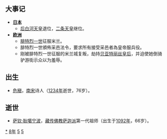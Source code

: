 {{yearTOC|1158|西夏'''[[天盛_(西夏)|天盛]]十年'''；金'''[[正隆|正隆]]三年'''；西辽'''[[绍兴_(西遼)|绍兴]]八年'''；南宋'''[[紹興_(南宋)|紹興]]二十八年'''；大理'''[[龍興_(大理)|龍興]]二年'''；越南'''[[大定_(越南)|大定]]十九年'''；日本'''[[保元|保元]]三年'''}}
== 大事记 ==
*'''[[日本|日本]]'''
**[[後白河天皇|后白河天皇]]退位，[[二條天皇|二条天皇]]继位。
*'''[[欧洲|欧洲]]'''
**[[腓特烈一世_(神圣罗马帝国)|腓特烈一世]]征服米兰。
**腓特烈一世頒佈采邑法令，要求所有接受采邑者為皇帝服兵役。
**刚被腓特烈一世征服的米兰城复叛，劫持[[贝亚特丽丝一世_(勃艮第)|贝亚特丽丝皇后]]，并迫使她倒骑驴游街示众以为羞辱。

== 出生 ==
*[[危稹|危稹]]，[[南宋|南宋]]诗人（[[1234年|1234年]]逝世，76岁）。

== 逝世 ==
{{Wikisource year mention}}
*[[萨钦·耿噶宁波|萨钦·耿噶宁波]]，[[藏传佛教|藏传佛教]][[萨迦派|萨迦派]]第一代祖师（出生于[[1092年|1092年]]，66岁）。

[[Category:1158年|*]]
[[Category:1150年代|8年]]
[[Category:12世纪各年|5]]
[[Category:2千紀的寅年|5]]